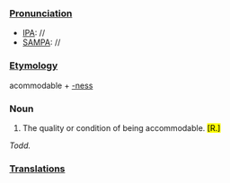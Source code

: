 ===[[Pronunciation]]===
*[[IPA]]: //
*[[SAMPA]]: //
===[[Etymology]]===
acommodable + [[-ness]]
===Noun===
#The quality or condition of being accommodable.</def> <mark>[R.]</mark>
<i>Todd.</i></i>
===[[Translations]]===